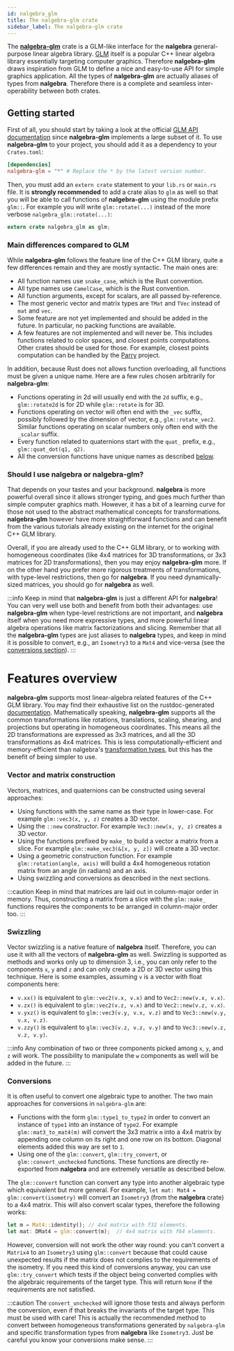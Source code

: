 ```yaml
---
id: nalgebra_glm
title: The nalgebra-glm crate
sidebar_label: The nalgebra-glm crate
---
```



The [**nalgebra-glm**](https://crates.io/crates/nalgebra-glm) crate is a GLM-like interface for the **nalgebra** general-purpose linear algebra library.
[GLM](https://glm.g-truc.net) itself is a popular C++ linear algebra library essentially targeting computer graphics. Therefore
**nalgebra-glm** draws inspiration from GLM to define a nice and easy-to-use API for simple graphics application. All the types
of **nalgebra-glm** are actually aliases of types from **nalgebra**. Therefore there is a complete and seamless inter-operability
between both crates.

## Getting started
First of all, you should start by taking a look at the official [GLM API documentation](http://glm.g-truc.net/0.9.9/api/index.html)
since **nalgebra-glm** implements a large subset of it. To use **nalgebra-glm** to your project, you
should add it as a dependency to your `Crates.toml`:

```toml
[dependencies]
nalgebra-glm = "*" # Replace the * by the latest version number.
```

Then, you must add an `extern crate` statement to your `lib.rs` or `main.rs` file. It is **strongly
recommended** to add a crate alias to `glm` as well so that you will be able to call functions of
**nalgebra-glm** using the module prefix `glm::`. For example you will write `glm::rotate(...)` instead
of the more verbose `nalgebra_glm::rotate(...)`:

```rust
extern crate nalgebra_glm as glm;
```

### Main differences compared to GLM
While **nalgebra-glm** follows the feature line of the C++ GLM library, quite a few differences
remain and they are mostly syntactic. The main ones are:

* All function names use `snake_case`, which is the Rust convention.
* All type names use `CamelCase`, which is the Rust convention.
* All function arguments, except for scalars, are all passed by-reference.
* The most generic vector and matrix types are `TMat` and `TVec` instead of `mat` and `vec`.
* Some feature are not yet implemented and should be added in the future. In particular, no packing
functions are available.
* A few features are not implemented and will never be. This includes functions related to color
spaces, and closest points computations. Other crates should be used for those. For example, closest
points computation can be handled by the [Parry](https://parry.rs) project.

In addition, because Rust does not allows function overloading, all functions must be given a unique name.
Here are a few rules chosen arbitrarily for **nalgebra-glm**:

* Functions operating in 2d will usually end with the `2d` suffix, e.g., `glm::rotate2d` is for 2D while `glm::rotate` is for 3D.
* Functions operating on vector will often end with the `_vec` suffix, possibly followed by the dimension of vector, e.g., `glm::rotate_vec2`.
  Similar functions operating on scalar numbers only often end with the `_scalar` suffix.
* Every function related to quaternions start with the `quat_` prefix, e.g., `glm::quat_dot(q1, q2)`.
* All the conversion functions have unique names as described [below](./nalgebra_glm.mdx#conversions).

### Should I use nalgebra or nalgebra-glm?
That depends on your tastes and your background. **nalgebra** is more powerful overall since it allows stronger typing,
and goes much further than simple computer graphics math. However, it has a bit of a learning curve for
those not used to the abstract mathematical concepts for transformations. **nalgebra-glm** however
have more straightforward functions and can benefit from the various tutorials already existing on the internet
for the original C++ GLM library.

Overall, if you are already used to the C++ GLM library, or to working with homogeneous coordinates (like 4x4
matrices for 3D transformations, or 3x3 matrices for 2D transformations), then you may enjoy **nalgebra-glm** more.
If on the other hand you prefer more rigorous treatments of transformations, with type-level restrictions, then go for **nalgebra**.
If you need dynamically-sized matrices, you should go for **nalgebra** as well.

:::info
Keep in mind that **nalgebra-glm** is just a different API for **nalgebra**! You can very well use both
and benefit from both their advantages: use **nalgebra-glm** when type-level restrictions are not important,
and **nalgebra** itself when you need more expressive types, and more powerful linear algebra operations like
matrix factorizations and slicing. Remember that all the **nalgebra-glm** types are just aliases to **nalgebra** types,
and keep in mind it is possible to convert, e.g., an `Isometry3` to a `Mat4` and vice-versa (see the [conversions section](nalgebra_glm.mdx#conversions)).
:::

# Features overview
**nalgebra-glm** supports most linear-algebra related features of the C++ GLM library. You may find their exhaustive list
on the rustdoc-generated [documentation](https://docs.rs/nalgebra-glm). Mathematically
speaking, **nalgebra-glm** supports all the common transformations like rotations, translations, scaling, shearing,
and projections but operating in homogeneous coordinates. This means all the 2D transformations are
expressed as 3x3 matrices, and all the 3D transformations as 4x4 matrices. This is less computationally-efficient
and memory-efficient than nalgebra's [transformation types](./points_and_transformations/#transformations),
but this has the benefit of being simpler to use.

### Vector and matrix construction
Vectors, matrices, and quaternions can be constructed using several approaches:

* Using functions with the same name as their type in lower-case. For example `glm::vec3(x, y, z)` creates a 3D vector.
* Using the `::new` constructor. For example `Vec3::new(x, y, z)` creates a 3D vector.
* Using the functions prefixed by `make_` to build a vector a matrix from a slice. For example `glm::make_vec3(&[x, y, z])`
  will create a 3D vector.
* Using a geometric construction function. For example `glm::rotation(angle, axis)` will build a 4x4 homogeneous rotation matrix from an angle (in radians) and an axis.
* Using swizzling and conversions as described in the next sections.

:::caution
Keep in mind that matrices are laid out in column-major order in memory. Thus, constructing a matrix from a slice
with the `glm::make_` functions requires the components to be arranged in column-major order too.
:::

### Swizzling
Vector swizzling is a native feature of **nalgebra** itself. Therefore, you can use it with all
the vectors of **nalgebra-glm** as well. Swizzling is supported as methods and works only up to
dimension 3, i.e., you can only refer to the components `x`, `y` and `z` and can only create a
2D or 3D vector using this technique. Here is some examples, assuming `v` is a vector with float
components here:

* `v.xx()` is equivalent to `glm::vec2(v.x, v.x)` and to `Vec2::new(v.x, v.x)`.
* `v.zx()` is equivalent to `glm::vec2(v.z, v.x)` and to `Vec2::new(v.z, v.x)`.
* `v.yxz()` is equivalent to `glm::vec3(v.y, v.x, v.z)` and to `Vec3::new(v.y, v.x, v.z)`.
* `v.zzy()` is equivalent to `glm::vec3(v.z, v.z, v.y)` and to `Vec3::new(v.z, v.z, v.y)`.

:::info
Any combination of two or three components picked among `x`, `y`, and `z` will work. The possibility to manipulate
the `w` components as well will be added in the future.
:::

### Conversions
It is often useful to convert one algebraic type to another. The two main approaches for conversions in `nalgebra-glm` are:

* Functions with the form `glm::type1_to_type2` in order to convert an instance of `type1` into an instance of `type2`.
For example `glm::mat3_to_mat4(m)` will convert the 3x3 matrix `m` into a 4x4 matrix by appending one column on its right
and one row on its bottom. Diagonal elements added this way are set to `1`.
* Using one of the `glm::convert`, `glm::try_convert`, or `glm::convert_unchecked` functions.
These functions are directly re-exported from **nalgebra** and are extremely versatile as described below.

The `glm::convert` function can convert any type into another algebraic type which equivalent but more general. For example,
`let mat: Mat4 = glm::convert(isometry)` will convert an `Isometry3` (from the **nalgebra** crate) to a 4x4 matrix.
This will also convert scalar types, therefore the following works:

```rust
let m = Mat4::identity(); // 4x4 matrix with f32 elements. 
let mat: DMat4 = glm::convert(m);  // 4x4 matrix with f64 elements. 
```

However, conversion will not work the other way round: you can't convert a `Matrix4` to an `Isometry3` using `glm::convert`
because that could cause unexpected results if the matrix does not complies to the requirements of the isometry.
If you need this kind of conversions anyway, you can use `glm::try_convert` which tests if the object being converted complies
with the algebraic requirements of the target type. This will return `None` if the requirements are not satisfied.

:::caution
The `convert_unchecked` will ignore those tests and always perform the conversion, even if that breaks the invariants of the target type.
This must be used with care! This is actually the recommended method to convert between homogeneous transformations generated by `nalgebra-glm` and
specific transformation types from **nalgebra** like `Isometry3`. Just be careful you know your conversions make sense.
:::
